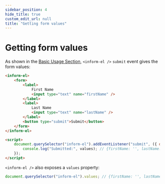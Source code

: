 ```yaml
---
sidebar_position: 4
hide_title: true
custom_edit_url: null
title: "Getting form values"
---
```


# Getting form values

As shown in the [Basic Usage Section](getting-started#basic-usage), `<inform-el />` `submit` event gives the form values:

```html
<inform-el>
    <form>
        <label>
            First Name
            <input type="text" name="firstName" />
        </label>
        <label>
            Last Name
            <input type="text" name="lastName" />
        </label>
        <button type="submit">Submit</button>
    </form>
</inform-el>

<script>
    document.querySelector("inform-el").addEventListener("submit", ({ detail: { values } }) => {
        console.log("Submitted:", values); // {firstName: '', lastName: ''}
    });
</script>
```

`<inform-el />` also exposes a `values` property:

```javascript
document.querySelector("inform-el").values; // {firstName: '', lastName: ''}
```
